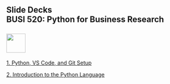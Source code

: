## Slide Decks<br>BUSI 520: Python for Business Research<br><br>![](RiceBusiness-transparent-logo-sm.png){height="50"}<br>


[1. Python, VS Code, and Git Setup](00-setup.html){target="_blank"}

[2. Introduction to the Python Language](01-Introduction_to_Python.slides.html){target="_blank"}
